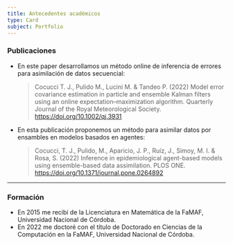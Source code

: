 ```yaml
---
title: Antecedentes académicos
type: Card
subject: Portfolio
---
```


### Publicaciones

- En este paper desarrollamos un método online de inferencia de errores para asimilación de datos secuencial:

  > Cocucci T. J., Pulido M., Lucini M. & Tandeo P. (2022) Model error covariance estimation in particle and ensemble Kalman filters using an online expectation–maximization algorithm. Quarterly Journal of the Royal Meteorological Society. https://doi.org/10.1002/qj.3931

- En esta publicación proponemos un método para asimilar datos por ensambles en modelos basados en agentes:
  > Cocucci, T. J., Pulido, M., Aparicio, J. P., Ruı́z, J., Simoy, M. I. & Rosa, S. (2022) Inference in epidemiological agent-based models using ensemble-based data assimilation. PLOS ONE. https://doi.org/10.1371/journal.pone.0264892

---

### Formación

- En 2015 me recibí de la Licenciatura en Matemática de la FaMAF, Universidad Nacional de Córdoba.
- En 2022 me doctoré con el título de Doctorado en Ciencias de la Computación en la FaMAF, Universidad Nacional de Córdoba.
